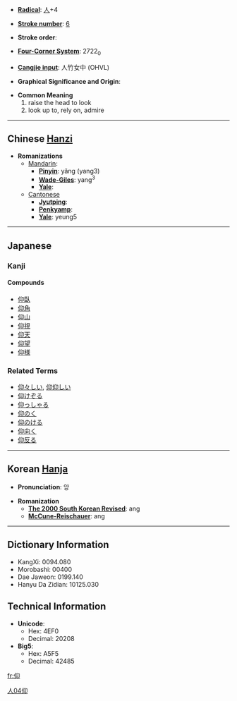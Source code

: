 * '''[[Wiktionary:Chinese radical index| Radical]]''': [[Wiktionary:Chinese radical index 人|人]]+4

* '''[[Wiktionary:Chinese total strokes index|Stroke number]]''': [[Wiktionary:Chinese total strokes index 6|6]]

* '''Stroke order''': 

* '''[[Wiktionary:Chinese four corner index|Four-Corner System]]''': 2722<sub>0</sub>

* '''[[Wiktionary:Chinese Cangjie index|Cangjie input]]''': 人竹女中 (OHVL)

* '''Graphical Significance and Origin''': 

* '''Common Meaning'''
*#raise the head to look
*# look up to, rely on, admire


----

== Chinese [[Hanzi]] ==

* '''Romanizations'''
** [[Mandarin]]:
*** '''[[Pinyin]]''': yǎng (yang3)
*** '''[[Wade-Giles]]''': yang<sup>3</sup>
*** '''[[Yale]]''': 
**[[Cantonese]]
***'''[[Jyutping]]''':
***'''[[Penkyamp]]''': 
***'''[[Yale]]''': yeung5


----

==Japanese==
===Kanji===
{{kanji|[[ぎょう]] ([[gyō]]), [[こう]] ([[kō]])|[[あおぐ]] ([[仰ぐ]], [[aogu]]), [[おおせ]] ([[仰せ]], [[oose]]), [[あおる]] ([[aoru]])}}
====Compounds====
*[[仰臥]]
*[[仰角]]
*[[仰山]]
*[[仰視]]
*[[仰天]]
*[[仰望]]
*[[仰様]]

===Related Terms===
*[[仰々しい]],  [[仰仰しい]] 
*[[仰けぞる]]
*[[仰っしゃる]]
*[[仰のく]]
*[[仰のける]]
*[[仰向く]]
*[[仰反る]]


----

== Korean [[Hanja]] ==

* '''Pronunciation''': 앙

* '''Romanization'''
** '''[[The 2000 South Korean Revised Romanization|The 2000 South Korean Revised]]''': ang
** '''[[McCune-Reischauer]]''': ang

----

== Dictionary Information ==

* KangXi: 0094.080
* Morobashi: 00400
* Dae Jaweon: 0199.140
* Hanyu Da Zidian: 10125.030

== Technical Information ==

* '''Unicode''':
** Hex: 4EF0
** Decimal: 20208
* '''Big5''':
** Hex: A5F5
** Decimal: 42485

[[Category:Japanese kanji|人04仰]]

[[fr:仰]]